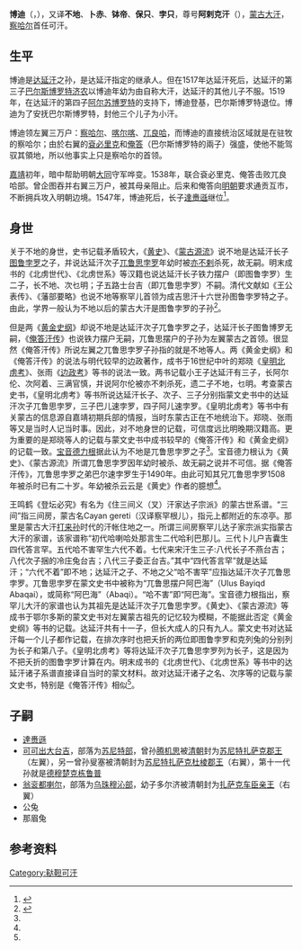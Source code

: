 {{Infobox monarch
| name               =博迪（卜赤）
| title              = [[蒙古汗国|蒙古]][[大汗|大汗]]
| image              =
| caption            =
| reign              =1519年—1547年
| coronation         = 
| investiture        =
| full name          =
| othertitles        =阿剌克汗
| birth_date         =1504年
| birth_place        =
| death_date         =1547年
| death_place        =
| burial_date        =
| burial_place       =
| predecessor        =[[巴尔斯博罗特|巴尔斯博罗特]]
| successor          =[[打来孙|達赉遜]]
| queen              =
| consort            = 
| spouse             =
| spouse 1            =
| spouse 2             =
| spouse 3           =
| spouse 4           =
| spouse 5           =
| spouse 6           =
| spouse 7           =
| offspring          = 
| royal house        =
| dynasty            = 蒙古[[察哈尔部|察哈尔部]]
| father             =[[图鲁博罗特|图鲁博罗特]]
| mother             =
| children           =[[打来孙|達赉遜]]、[[可可出大台吉|可可出大台吉]]、[[翁衮都喇尔|翁衮都喇尔]]
| religion           =
}}
'''博迪'''（{{lang-mn|Боди}}，{{bd|1504年||1547年|catIdx=B}}），又译'''不地'''、'''卜赤'''、'''钵帝'''、'''保只'''、'''孛只'''，尊号'''阿剌克汗'''（{{lang-mn|Алаг хаан}}），[[蒙古大汗|蒙古大汗]]，[[察哈尔部|察哈尔]]首任可汗。

==生平==
博迪是[[达延汗|达延汗]]之孙，是达延汗指定的继承人。但在1517年达延汗死后，达延汗的第三子[[巴尔斯博罗特|巴尔斯博罗特]][[济农|济农]]以博迪年幼为由自称大汗，达延汗的其他儿子不服。1519年，在达延汗的第四子[[阿尔苏博罗特|阿尔苏博罗特]]的支持下，博迪登基，巴尔斯博罗特退位。博迪为了安抚巴尔斯博罗特，封他三个儿子为小汗。

博迪领左翼三万户：[[察哈尔部|察哈尔]]、[[喀尔喀蒙古族|喀尔喀]]、[[兀良哈三卫|兀良哈]]，而博迪的直接统治区域就是在驻牧的察哈尔；由於右翼的[[衮必里克墨尔根|袞必里克]]和[[俺答汗|俺答]]（巴尔斯博罗特的兩子）强盛，使他不能驾驭其領地，所以他事实上只是察哈尔的首领。

[[嘉靖|嘉靖]]初年，暗中帮助明朝[[大同|大同]]守军哗变。1538年，联合袞必里克、俺答击败兀良哈部。曾企图吞并右翼三万户，被其母亲阻止。后来和俺答向[[明朝|明朝]]要求通贡互市，不断拥兵攻入明朝边境。1547年，博迪死后，长子[[打来孙|達赉遜]]继位<ref>{{Cite book|title=蒙古历史一百名人|last=孛儿只斤·苏和，孛儿只斤·苏日娜，包·巴雅尔，牧人著|publisher=呼和浩特：内蒙古人民出版社|year=2017.01|isbn=978-7-204-14505-8|pages=407-408}}</ref>。

==身世==
关于不地的身世，史书记载矛盾较大，《[[黄史|黄史]]》、《[[蒙古源流|蒙古源流]]》说不地是达延汗长子[[图鲁孛罗|图鲁孛罗]]之子，并说达延汗次子[[兀鲁思孛罗|兀鲁思孛罗]]年幼时被[[亦不剌|亦不剌]]杀死，故无嗣。明末成书的《北虏世代》、《北虏世系》等汉籍也说达延汗长子铁力摆户（即图鲁孛罗）生二子，长不地、次乜明；子五路士台吉（即兀鲁思孛罗）不嗣。清代文献如《王公表传》、《藩部要略》也说不地等察罕儿首领为成吉思汗十六世孙图鲁孛罗特之子。由此，学界一般认为不地以后的蒙古大汗是图鲁孛罗的子孙<ref name=autogenerated1>{{Citation|author=宝音德力根|year=200年|title=《15世纪中叶前的北元可汗世系及政局》|periodical=《蒙古史研究》|volume=|issue=第00期|pages=第131-155|url=https://www.cnki.com.cn/Article/CJFDTOTAL-MGSY200000014.htm|doi=|oclc=|accessdate=2020-10-04|archive-date=2019-05-19|archive-url=https://web.archive.org/web/20190519230740/http://www.cnki.com.cn/Article/CJFDTOTAL-MGSY200000014.htm|dead-url=no}}</ref>。

但是两《[[黄金史纲|黄金史纲]]》却说不地是达延汗次子兀鲁孛罗之子，达延汗长子图鲁博罗无嗣，《[[俺答汗传|俺答汗传]]》也说铁力摆户无嗣，兀鲁思摆户的子孙为左翼蒙古之首领。很显然《俺答汗传》所说左翼之兀鲁思孛罗子孙指的就是不地等人。两《黄金史纲》和《俺答汗传》的说法与明代较早的边政著作，成书于16世纪中叶的郑晓《[[皇明北虏考|皇明北虏考]]》、张雨《[[边政考|边政考]]》等书的说法一致。两书记载小王子达延汗有三子，长阿尔伦、次阿着、三满官慎，并说阿尔伦被亦不刺杀死，遗二子不地，乜明。考查蒙古史书，《皇明北虏考》等书所说达延汗长子、次子、三子分别指蒙文史书中的达延汗次子兀鲁思孛罗，三子巴儿速孛罗，四子阿儿速孛罗。《皇明北虏考》等书中有关蒙古的信息源自嘉靖初期兵部的情报，当时东蒙古正在不地统治下。郑晓、张雨等又是当时人记当时事。因此，对不地身世的记载，可信度远比明晚期汉籍高。更为重要的是郑晓等人的记载与蒙文史书中成书较早的《俺答汗传》和《黄金史纲》的记载一致。[[宝音德力根|宝音德力根]]据此认为不地是兀鲁思孛罗之子<ref name=autogenerated1/>。宝音德力根认为《黄史》、《蒙古源流》所谓兀鲁思孛罗因年幼时被杀、故无嗣之说并不可信。据《俺答汗传》，兀鲁思孛罗之弟巴尔速孛罗生于1490年。由此可知其兄兀鲁思孛罗1508年被杀时已有二十岁。年幼被杀云云是《黄史》作者的臆想<ref name=autogenerated1/>。

王鸣鹤《登坛必究》有名为《住三间义（叉）汗家达子宗派》的蒙古世系谱。“三间”指三间房，蒙古名Cayan gereti（汉译察罕根儿），指元上都附近的东凉亭。那里是蒙古大汗[[打来孙|打来孙]]时代的汗帐住地之一。所谓三间房察罕儿达子家宗派实指蒙古大汗的家谱，该家谱称“初代哈喇哈处那言生二代哈利巴那儿。三代卜儿户吉囊生四代答言罕。五代哈不害罕生六代不着。七代来宋汗生三子:八代长子不燕台吉；八代次子捆的冷庄兔台吉；八代三子委正台吉。”其中“四代答言罕”就是达延汗；“六代不着”即不地；达延汗之子、不地之父“哈不害罕”应指达延汗次子兀鲁思孛罗。兀鲁思孛罗在蒙文史书中被称为“兀鲁思摆户阿巴海”（Ulus Bayiqd Abaqai），或简称“阿巴海”（Abaqi）。“哈不害”即“阿巴海”。宝音德力根指出，察罕儿大汗的家谱也认为其祖先是达延汗次子兀鲁思孛罗。《黄史》、《蒙古源流》等成书于鄂尔多斯的蒙文史书对左翼蒙古祖先的记忆较为模糊，不能据此否定《黄金史纲》等书的记载。达延汗共有十一子，但长大成人的只有九人。蒙文史书对达延汗每一个儿子都作记载，在排次序时也把夭折的两位即图鲁孛罗和克列兔的分别列为长子和第八子。《皇明北虏考》等将达延汗次子兀鲁思孛罗列为长子，这是因为不把夭折的图鲁孛罗计算在内。明末成书的《北虏世代》、《北虏世系》等书中的达延汗诸子系谱直接译自当时的蒙文材料。故对达延汗诸子之名、次序等的记载与蒙文史书，特别是《俺答汗传》相似<ref name=autogenerated1/>。

==子嗣==
* [[打来孙|達赉遜]]
* [[可可出大台吉|可可出大台吉]]，部落为[[苏尼特部|苏尼特部]]，曾孙[[腾机思|腾机思]]被[[清朝|清朝]]封为[[苏尼特扎萨克郡王|苏尼特扎萨克郡王]]（左翼），另一曾孙叟塞被清朝封为[[苏尼特扎萨克杜棱郡王|苏尼特扎萨克杜棱郡王]]（右翼），第十一代孙就是[[德穆楚克栋鲁普|德穆楚克栋鲁普]]
* [[翁衮都喇尔|翁衮都喇尔]]，部落为[[乌珠穆沁部|乌珠穆沁部]]，幼子多尔济被清朝封为[[扎萨克车臣亲王|扎萨克车臣亲王]]（右翼）
* 公兔
* 那眉兔

== 参考资料 ==
{{reflist}}

{{start box}}
{{s-before|[[巴尔斯博罗特|巴尔斯博罗特]]}}
{{s-title|[[蒙古大汗|蒙古大汗]]|1519年—1547年}}
{{s-after|[[打来孙|達赉遜]]}}
{{end box}}

{{蒙古大汗}}


[[Category:鞑靼可汗|Category:鞑靼可汗]]